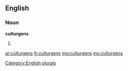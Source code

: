 ==English==

===Noun===
'''culturgens'''

# {{plural of|[[culturgen]]}}

[[Category:English plurals]]

[[ar:culturgens]]
[[fr:culturgens]]
[[mg:culturgens]]
[[my:culturgens]]